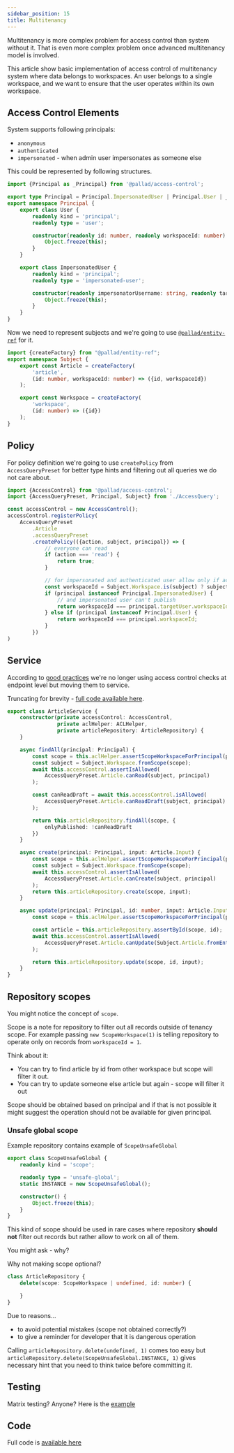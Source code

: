 ```yaml
---
sidebar_position: 15
title: Multitenancy
---
```


Multitenancy is more complex problem for access control than system without it.
That is even more complex problem once advanced multitenancy model is involved.

This article show basic implementation of access control of multitenancy system where data belongs to workspaces.
An user belongs to a single workspace, and we want to ensure that the user operates within its own workspace.

## Access Control Elements

System supports following principals:
* `anonymous`
* `authenticated`
* `impersonated` - when admin user impersonates as someone else

This could be represented by following structures.
```typescript
import {Principal as _Principal} from '@pallad/access-control';

export type Principal = Principal.ImpersonatedUser | Principal.User | _Principal.Anonymous;
export namespace Principal {
	export class User {
		readonly kind = 'principal';
		readonly type = 'user';

		constructor(readonly id: number, readonly workspaceId: number) {
			Object.freeze(this);
		}
	}

	export class ImpersonatedUser {
		readonly kind = 'principal';
		readonly type = 'impersonated-user';

		constructor(readonly impersonatorUsername: string, readonly targetUser: User) {
			Object.freeze(this);
		}
	}
}
```

Now we need to represent subjects and we're going to use [`@pallad/entity-ref`](https://github.com/pallad-ts/entity-ref) for it.
```typescript
import {createFactory} from "@pallad/entity-ref";
export namespace Subject {
	export const Article = createFactory(
		'article',
		(id: number, workspaceId: number) => ({id, workspaceId})
	);

	export const Workspace = createFactory(
		'workspace',
		(id: number) => ({id})
	);
}
```

## Policy

For policy definition we're going to use `createPolicy` from `AccessQueryPreset` for better type hints and filtering out all queries we do not care about.
```typescript
import {AccessControl} from '@pallad/access-control';
import {AccessQueryPreset, Principal, Subject} from './AccessQuery';

const accessControl = new AccessControl();
accessControl.registerPolicy(
	AccessQueryPreset
		.Article
		.accessQueryPreset
		.createPolicy(({action, subject, principal}) => {
            // everyone can read
			if (action === 'read') {
				return true;
			}

			// for impersonated and authenticated user allow only if actions are run against same workspace
			const workspaceId = Subject.Workspace.is(subject) ? subject.data.id : subject.data.workspaceId;
			if (principal instanceof Principal.ImpersonatedUser) {
				// and impersonated user can't publish
				return workspaceId === principal.targetUser.workspaceId && action !== 'publish';
			} else if (principal instanceof Principal.User) {
				return workspaceId === principal.workspaceId;
			}
		})
)
```

## Service

According to [good practices](/access-control/good-practices) we're no longer using access control checks at endpoint level but moving them to service.

Truncating for brevity - [full code available here](https://github.com/pallad-ts/access-control/tree/master/examples/tenancy/src/ArticleService.ts).

```typescript
export class ArticleService {
	constructor(private accessControl: AccessControl,
				private aclHelper: ACLHelper,
				private articleRepository: ArticleRepository) {
	}

	async findAll(principal: Principal) {
		const scope = this.aclHelper.assertScopeWorkspaceForPrincipal(principal);
		const subject = Subject.Workspace.fromScope(scope);
		await this.accessControl.assertIsAllowed(
			AccessQueryPreset.Article.canRead(subject, principal)
		);

		const canReadDraft = await this.accessControl.isAllowed(
			AccessQueryPreset.Article.canReadDraft(subject, principal)
		);

		return this.articleRepository.findAll(scope, {
			onlyPublished: !canReadDraft
		})
	}

	async create(principal: Principal, input: Article.Input) {
		const scope = this.aclHelper.assertScopeWorkspaceForPrincipal(principal);
		const subject = Subject.Workspace.fromScope(scope);
		await this.accessControl.assertIsAllowed(
			AccessQueryPreset.Article.canCreate(subject, principal)
		);
		return this.articleRepository.create(scope, input);
	}

	async update(principal: Principal, id: number, input: Article.Input) {
		const scope = this.aclHelper.assertScopeWorkspaceForPrincipal(principal);

		const article = this.articleRepository.assertById(scope, id);
		await this.accessControl.assertIsAllowed(
			AccessQueryPreset.Article.canUpdate(Subject.Article.fromEntity(article), principal)
		);

		return this.articleRepository.update(scope, id, input);
	}
}

```

## Repository scopes
You might notice the concept of `scope`.

Scope is a note for repository to filter out all records outside of tenancy scope.
For example passing `new ScopeWorkspace(1)` is telling repository to operate only on records from `workspaceId = 1`.

Think about it:
* You can try to find article by id from other workspace but scope will filter it out.
* You can try to update someone else article but again - scope will filter it out

Scope should be obtained based on principal and if that is not possible it might suggest the operation should not be available for given principal.

### Unsafe global scope
Example repository contains example of `ScopeUnsafeGlobal`
```typescript
export class ScopeUnsafeGlobal {
	readonly kind = 'scope';

	readonly type = 'unsafe-global';
	static INSTANCE = new ScopeUnsafeGlobal();

	constructor() {
		Object.freeze(this);
	}
}
```

This kind of scope should be used in rare cases where repository **should not** filter out records but rather allow to work on all of them.

You might ask - why?

Why not making scope optional?
```typescript
class ArticleRepository {
	delete(scope: ScopeWorkspace | undefined, id: number) {

	}
}
```

Due to reasons...
* to avoid potential mistakes (scope not obtained correctly?)
* to give a reminder for developer that it is dangerous operation

Calling `articleRepository.delete(undefined, 1)` comes too easy but
`articleRepository.delete(ScopeUnsafeGlobal.INSTANCE, 1)` gives necessary hint that you need to think twice before committing it.

## Testing

Matrix testing? Anyone? Here is the [example](https://github.com/pallad-ts/access-control/tree/master/examples/tenancy/test/AccessControlArticlesTest.ts)


## Code

Full code is [available here](https://github.com/pallad-ts/access-control/tree/master/examples/tenancy)

